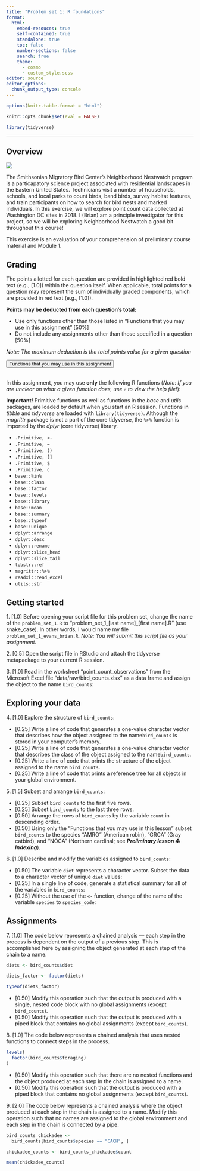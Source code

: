 ```yaml
---
title: "Problem set 1: R foundations"
format:
  html:
    embed-resouces: true
    self-contained: true
    standalone: true
    toc: false
    number-sections: false
    search: true
    theme: 
      - cosmo
      - custom_style.scss
editor: source
editor_options: 
  chunk_output_type: console
---
```


<!-- knitr setup --> 

```r
options(knitr.table.format = "html")

knitr::opts_chunk$set(eval = FALSE)

library(tidyverse)
```

<hr>

## Overview

![](../images/amro.jpeg){.intro_image}

The Smithsonian Migratory Bird Center's Neighborhood Nestwatch program is a particapatory science project associated with residential landscapes in the Eastern United States. Technicians visit a number of households, schools, and local parks to count birds, band birds, survey habitat features, and train participants on how to search for bird nests and marked individuals. In this exercise, we will explore point count data collected at Washington DC sites in 2018. I (Brian) am a principle investigator for this project, so we will be exploring Neighborhood Nestwatch a good bit throughout this course!

This exercise is an evaluation of your comprehension of preliminary course material and Module 1.

## Grading

The points allotted for each question are provided in highlighted red bold text (e.g., <span class = "score">[1.0]</span>) within the question itself. When applicable, total points for a question may represent the sum of individually graded components, which are provided in red text (e.g., <span class = "subscore">[1.0]</span>).

**Points may be deducted from each question's total:** 

* Use only functions other than those listed in "Functions that you may use in this assignment" [50%]
* Do not include any assignments other than those specified in a question [50%]

*Note: The maximum deduction is the total points value for a given question*

:::: Accordion
<button class="accordion">Functions that you may use in this assignment</button>

:::: {.panel}
<br>
In this assignment, you may use **only** the following R functions (*Note: If you are unclear on what a given function does, use `?` to view the help file!*):

**Important!** Primitive functions as well as functions in the *base* and *utils* packages, are loaded by default when you start an R session. Functions in *tibble* and *tidyverse* are loaded with `library(tidyverse)`. Although the *magrittr* package is not a part of the core tidyverse, the `%>%` function is imported by the *dplyr* (core tidyverse) library.

* `.Primitive, <-`
* `.Primitive, =`
* `.Primitive, ()`
* `.Primitive, []`
* `.Primitive, $`
* `.Primitive, c`
* `base::%in%`
* `base::class`
* `base::factor`
* `base::levels`
* `base::library`
* `base::mean`
* `base::summary`
* `base::typeof`
* `base::unique`
* `dplyr::arrange`
* `dplyr::desc`
* `dplyr::rename`
* `dplyr::slice_head`
* `dplyr::slice_tail`
* `lobstr::ref`
* `magrittr::%>%`
* `readxl::read_excel`
* `utils::str`
::::

::::

## Getting started

1\. [[1.0]]{.score} Before opening your script file for this problem set, change the name of the `problem_set_1.R` to "problem_set_1_[last name]_[first name].R" (use snake_case). In other words, I would name my file `problem_set_1_evans_brian.R`. *Note: You will submit this script file as your assignment*.

2\. [[0.5]]{.score} Open the script file in RStudio and attach the tidyverse metapackage to your current R session.

3\. [[1.0]]{.score} Read in the worksheet "point_count_observations" from the Microsoft Excel file "data/raw/bird_counts.xlsx" as a data frame and assign the object to the name `bird_counts`:

## Exploring your data

4\. [[1.0]]{.score} Explore the structure of `bird_counts`:

* [[0.25]]{.subscore} Write a line of code that generates a one-value character vector that describes how the object assigned to the name`bird_counts` is stored in your computer's memory.
* [[0.25]]{.subscore} Write a line of code that generates a one-value character vector that describes the class of the object assigned to the name`bird_counts`.
* [[0.25]]{.subscore} Write a line of code that prints the structure of the object assigned to the name `bird_counts`.
* [[0.25]]{.subscore} Write a line of code that prints a reference tree for all objects in your global environment.

5\. [[1.5]]{.score} Subset and arrange `bird_counts`:

* [[0.25]]{.subscore} Subset `bird_counts` to the first five rows.
* [[0.25]]{.subscore} Subset `bird_counts` to the last three rows.
* [[0.50]]{.subscore} Arrange the rows of `bird_counts` by the variable `count` in descending order.
* [[0.50]]{.subscore} Using only the "Functions that you may use in this lesson" subset `bird_counts` to the species "AMRO" (American robin), "GRCA" (Gray catbird), and "NOCA" (Northern cardinal; see ***Preliminary lesson 4: Indexing***).

6\. [[1.0]]{.score} Describe and modify the variables assigned to `bird_counts`:

* [[0.50]]{.subscore} The variable `diet` represents a character vector. Subset the data to a character vector of unique `diet` values:
* [[0.25]]{.subscore} In a single line of code, generate a statistical summary for all of the variables in `bird_counts`:
* [[0.25]]{.subscore} Without the use of the `<-` function, change of the name of the variable `species` to `species_code`:

## Assignments

7\. [[1.0]]{.score} The code below represents a chained analysis — each step in the process is dependent on the output of a previous step. This is accomplished here by assigning the object generated at each step of the chain to a name.

```r
diets <- bird_counts$diet

diets_factor <- factor(diets)

typeof(diets_factor)
```

* [[0.50]]{.subscore} Modify this operation such that the output is produced with a single, nested code block with no global assignments (except `bird_counts`).
* [[0.50]]{.subscore} Modify this operation such that the output is produced with a piped block that contains no global assignments (except `bird_counts`).

8\. [[1.0]]{.score} The code below represents a chained analysis that uses nested functions to connect steps in the process.

```r
levels(
  factor(bird_counts$foraging)
)
```

* [[0.50]]{.subscore} Modify this operation such that there are no nested functions and the object produced at each step in the chain is assigned to a name.
* [[0.50]]{.subscore} Modify this operation such that the output is produced with a piped block that contains no global assignments (except `bird_counts`).

9\. [[2.0]]{.score} The code below represents a chained analysis where the object produced at each step in the chain is assigned to a name. Modify this operation such that no names are assigned to the global environment and each step in the chain is connected by a pipe.

```r

bird_counts_chickadee <-
  bird_counts[bird_counts$species == "CACH", ]

chickadee_counts <- bird_counts_chickadee$count

mean(chickadee_counts)
```

<script>
var acc = document.getElementsByClassName("accordion");
var i;

for (i = 0; i < acc.length; i++) {
acc[i].addEventListener("click", function() {
this.classList.toggle("active");
var panel = this.nextElementSibling;
if (panel.style.display === "block") {
panel.style.display = "none";
} else {
panel.style.display = "block";
}
});
}
</script>

